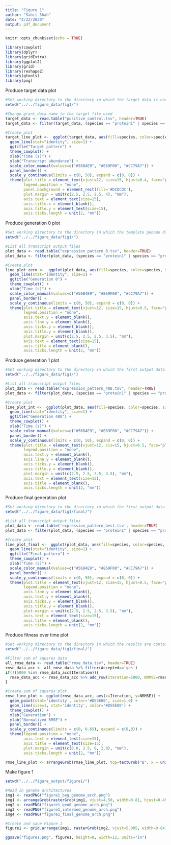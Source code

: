 ```yaml
---
title: "Figure 1"
author: "Sahil Shah"
date: "4/22/2020"
output: pdf_document
---
```


```r
knitr::opts_chunk$set(echo = TRUE)

library(cowplot)
library(dplyr)
library(gridExtra)
library(ggplot2)
library(grid)
library(reshape2)
library(gtools)
library(png)
```

Produce target data plot

```r

#Set working directory to the directory in which the target data is contained in 
setwd("../../figure_data/fig1/")

#Change grant_data name to the target file used
target_data <- read.table("positive_control.tsv", header=TRUE)
target_data <- filter(target_data, (species == "protein1" | species == "protein2" | species == "protein3") & time != 301)

#Create plot
target_line_plot <-  ggplot(target_data, aes(fill=species, color=species, size=species, x=time, y=transcript)) +
  geom_line(stat="identity", size=1) + 
  ggtitle("Target pattern") + 
  theme_cowplot() + 
  xlab("Time (s)") + 
  ylab("Transcript abundance") + 
  scale_color_manual(values=c("#56B4E9", "#E69F00", "#CC79A7")) + 
  panel_border() + 
  scale_y_continuous(limits = c(0, 50), expand = c(0, 0)) +
  theme(plot.title = element_text(vjust=12, size=15, hjust=0.4, face="plain"),
        legend.position = "none",
        panel.background = element_rect(fill='#DCDCDC'),
        plot.margin = unit(c(2.5, 2.5, 2.5, 4), "mm"),
        axis.text = element_text(size=15),
        axis.title.x = element_blank(),
        axis.title.y = element_text(size=15),
        axis.ticks.length = unit(2, "mm"))

```

Produce generation 0 plot

```r

#Set working directory to the directory in which the template genome data is contained in 
setwd("../../figure_data/fig1/")

#List all transcript output files
plot_data <- read.table("expression_pattern_0.tsv", header=TRUE)
plot_data <- filter(plot_data, (species == "protein1" | species == "protein2" | species == "protein3") & time != 301)

#Create plot
line_plot_zero <-  ggplot(plot_data, aes(fill=species, color=species, size=species, x=time, y=transcript)) +
  geom_line(stat="identity", size=1) + 
  ggtitle("Generation 0") + 
  theme_cowplot() + 
  xlab("Time (s)") + 
  scale_color_manual(values=c("#56B4E9", "#E69F00", "#CC79A7")) + 
  panel_border() +
  scale_y_continuous(limits = c(0, 50), expand = c(0, 0)) +
  theme(plot.title = element_text(vjust=12, size=15, hjust=0.5, face="plain"),
        legend.position = "none",
        axis.text.y = element_blank(),
        axis.line.y = element_blank(),
        axis.ticks.y = element_blank(),
        axis.title.y = element_blank(),
        plot.margin = unit(c(2.5, 2.5, 2.5, 3.5), "mm"),
        axis.text = element_text(size=15),
        axis.title = element_blank(),
        axis.ticks.length = unit(2, "mm"))

```

Produce generation 1 plot
```r

#Set working directory to the directory in which the first output data is contained in 
setwd("../../figure_data/fig1/")

#List all transcript output files
plot_data <- read.table("expression_pattern_488.tsv", header=TRUE)
plot_data <- filter(plot_data, (species == "protein1" | species == "protein2" | species == "protein3") & time != 301)

#Create plot
line_plot_int <-  ggplot(plot_data, aes(fill=species, color=species, size=species, x=time, y=transcript)) +
  geom_line(stat="identity", size=1) + 
  ggtitle("Generation 488") + 
  theme_cowplot() + 
  xlab("Time (s)") + 
  scale_color_manual(values=c("#56B4E9", "#E69F00", "#CC79A7")) + 
  panel_border() + 
  scale_y_continuous(limits = c(0, 50), expand = c(0, 0)) +
  theme(plot.title = element_text(vjust=12, siz=15, hjust=0.5, face="plain"),
        legend.position = "none",
        axis.text.y = element_blank(),
        axis.line.y = element_blank(), 
        axis.ticks.y = element_blank(),
        axis.title.y = element_blank(),
        plot.margin = unit(c(2.5, 2.5, 2.5, 3.5), "mm"),
        axis.text = element_text(size=15),
        axis.title = element_blank(),
        axis.ticks.length = unit(2, "mm"))

```
Produce final generation plot
```r

#Set working directory to the directory in which the first output data is contained in 
setwd("../../figure_data/fig1/final/")

#List all transcript output files
plot_data <- read.table('expression_pattern_best.tsv', header=TRUE)
plot_data <- filter(plot_data, (species == "protein1" | species == "protein2" | species == "protein3") & time != 301)

#Create plot
line_plot_final <-  ggplot(plot_data, aes(fill=species, color=species, size=species, x=time, y=transcript)) +
  geom_line(stat="identity", size=1) + 
  ggtitle("Final pattern") + 
  theme_cowplot() + 
  xlab("Time (s)") + 
  scale_color_manual(values=c("#56B4E9", "#E69F00", "#CC79A7")) + 
  panel_border() + 
  scale_y_continuous(limits = c(0, 50), expand = c(0, 0)) +
  theme(plot.title = element_text(vjust=12, size=15, hjust=0.5, face="plain"),
        legend.position = "none", 
        axis.line.y = element_blank(), 
        axis.text.y = element_blank(),
        axis.ticks.y = element_blank(),
        axis.title.y = element_blank(),
        plot.margin = unit(c(2.5, 2.5, 2.5, 3.5), "mm"),
        axis.text = element_text(size=15),
        axis.title = element_blank(),
        axis.ticks.length = unit(2, "mm"))
```
Produce fitness over time plot
```r

#Set working directory to the directory in which the results are contained in
setwd("../../figure_data/fig1/final/")

#Filter sum of squares data
all_rmse_data <- read.table("rmse_data.tsv", header=TRUE)
rmse_data_acc <- all_rmse_data %>% filter(Accepted=='yes')
if(!(5000 %in% rmse_data_acc$Iteration)){
  rmse_data_acc <- rmse_data_acc %>% add_row(Iteration=5000, NRMSE=rmse_data_acc$NRMSE[length(rmse_data_acc$NRMSE)], Accepted="yes")
}

#Create sum of squares plot
rmse_line_plot <- ggplot(rmse_data_acc, aes(x=Iteration, y=NRMSE)) + 
  geom_point(stat='identity', color='#D55E00', size=1.0) + 
  geom_line(size=1, stat='identity', color='#D55E00') + 
  theme_cowplot() +
  xlab("Generation") + 
  ylab("Normalized RMSE") + 
  panel_border() +
  scale_y_continuous(limits = c(0, 0.65), expand = c(0,0)) +
  theme(legend.position = "none",
        axis.text = element_text(size=15),
        axis.title = element_text(size=15),
        plot.margin = unit(c(6.0, 2.5, 0, 2.0), "mm"),
        axis.ticks.length = unit(2, "mm"))

rmse_line_plot <- arrangeGrob(rmse_line_plot, top=textGrob("B", x = unit(0, "npc"), y=unit(0.7, "npc"), just=c("left","top"), gp=gpar(col="black", font="bold", fontsize=20, fontfamily="Arial")))

```
Make figure 1
```r

setwd("../../figure_output/figure1/")

#Read in genome architectures
img1 <- readPNG("figure1_beg_genome_arch.png")
img1 <- arrangeGrob(rasterGrob(img1, vjust=4.50, width=0.81, hjust=0.45), top=textGrob("A", x = unit(0, "npc"), y=unit(-5.6, "npc"), just=c("left","top"), gp=gpar(col="black", font="bold", fontsize=20, fontfamily="Arial")))
img2 <- readPNG("figure1_gen0_genome_arch.png")
img3 <- readPNG("figure1_intermed_genome_arch.png")
img4 <- readPNG("figure1_final_genome_arch.png")

#Create and save Figure 1
figure1 <- grid.arrange(img1, rasterGrob(img2, vjust=5.005, width=0.84), rasterGrob(img3, vjust=5.34, width=0.84), rasterGrob(img4, vjust=5.51, width=0.85), target_line_plot, line_plot_zero, line_plot_int, line_plot_final, rmse_line_plot, layout_matrix=rbind(c(1,2,3,4), c(5,6,7,8), c(9,9,9,9)), widths=c(2.3,2,2,2), bottom=textGrob("Time (s)", gp=gpar(fontsize=15, fontfamily="Arial"), vjust=-18, hjust=0.1))

ggsave("figure1.png", figure1, height=8, width=12, units="in")

```
